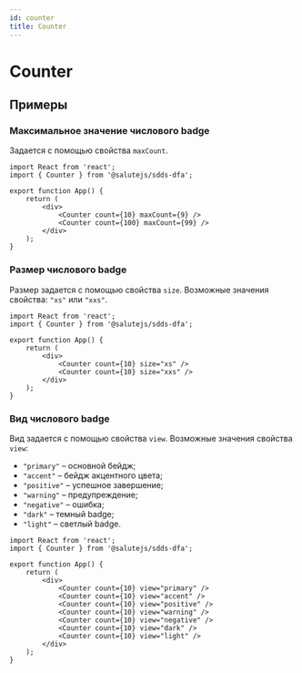 ```yaml
---
id: counter
title: Counter
---
```



# Counter
<Description name="Counter" />
<PropsTable name="Counter"  exclude={['css']} />

## Примеры

### Максимальное значение числового badge
Задается с помощью свойства `maxCount`.

```tsx live 
import React from 'react';
import { Counter } from '@salutejs/sdds-dfa';

export function App() {
    return (
        <div>
            <Counter count={10} maxCount={9} />
            <Counter count={100} maxCount={99} />
        </div>
    );
}
```

### Размер числового badge
Размер задается с помощью свойства `size`. Возможные значения свойства: `"xs"` или `"xxs"`.

```tsx live 
import React from 'react';
import { Counter } from '@salutejs/sdds-dfa';

export function App() {
    return (
        <div>
            <Counter count={10} size="xs" />
            <Counter count={10} size="xxs" />
        </div>
    );
}
```

### Вид числового badge
Вид задается с помощью свойства `view`. Возможные значения свойства `view`:

+ `"primary"` – основной бейдж;
+ `"accent"` – бейдж акцентного цвета;
+ `"positive"` – успешное завершение;
+ `"warning"` – предупреждение;
+ `"negative"` – ошибка;
+ `"dark"` – темный badge;
+ `"light"` – светлый badge.

```tsx live 
import React from 'react';
import { Counter } from '@salutejs/sdds-dfa';

export function App() {
    return (
        <div>
            <Counter count={10} view="primary" />
            <Counter count={10} view="accent" />
            <Counter count={10} view="positive" />
            <Counter count={10} view="warning" />
            <Counter count={10} view="negative" />
            <Counter count={10} view="dark" />
            <Counter count={10} view="light" />
        </div>
    );
}
```
